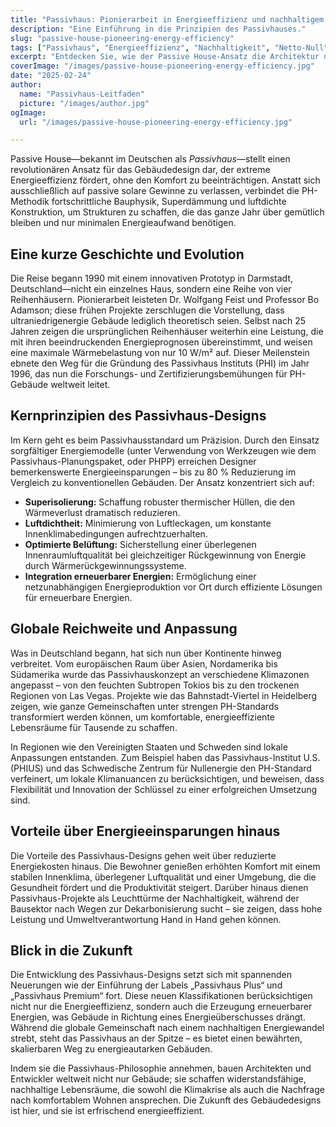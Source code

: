 ```yaml
---
title: "Passivhaus: Pionierarbeit in Energieeffizienz und nachhaltigem Komfort"
description: "Eine Einführung in die Prinzipien des Passivhauses."
slug: "passive-house-pioneering-energy-efficiency"
tags: ["Passivhaus", "Energieeffizienz", "Nachhaltigkeit", "Netto-Null"]
excerpt: "Entdecken Sie, wie der Passive House-Ansatz die Architektur neu definiert—überlegenen Innenkomfort bietet, den Energieverbrauch drastisch reduziert und die Kohlenstoffemissionen erheblich senkt, unabhängig von Gebäudetyp oder Klima."
coverImage: "/images/passive-house-pioneering-energy-efficiency.jpg"
date: "2025-02-24"
author:
  name: "Passivhaus-Leitfaden"
  picture: "/images/author.jpg"
ogImage:
  url: "/images/passive-house-pioneering-energy-efficiency.jpg"

---
```

Passive House—bekannt im Deutschen als *Passivhaus*—stellt einen revolutionären Ansatz für das Gebäudedesign dar, der extreme Energieeffizienz fördert, ohne den Komfort zu beeinträchtigen. Anstatt sich ausschließlich auf passive solare Gewinne zu verlassen, verbindet die PH-Methodik fortschrittliche Bauphysik, Superdämmung und luftdichte Konstruktion, um Strukturen zu schaffen, die das ganze Jahr über gemütlich bleiben und nur minimalen Energieaufwand benötigen.

## Eine kurze Geschichte und Evolution

Die Reise begann 1990 mit einem innovativen Prototyp in Darmstadt, Deutschland—nicht ein einzelnes Haus, sondern eine Reihe von vier Reihenhäusern. Pionierarbeit leisteten Dr. Wolfgang Feist und Professor Bo Adamson; diese frühen Projekte zerschlugen die Vorstellung, dass ultraniedrigenergie Gebäude lediglich theoretisch seien. Selbst nach 25 Jahren zeigen die ursprünglichen Reihenhäuser weiterhin eine Leistung, die mit ihren beeindruckenden Energieprognosen übereinstimmt, und weisen eine maximale Wärmebelastung von nur 10 W/m² auf. Dieser Meilenstein ebnete den Weg für die Gründung des Passivhaus Instituts (PHI) im Jahr 1996, das nun die Forschungs- und Zertifizierungsbemühungen für PH-Gebäude weltweit leitet.
## Kernprinzipien des Passivhaus-Designs

Im Kern geht es beim Passivhausstandard um Präzision. Durch den Einsatz sorgfältiger Energiemodelle (unter Verwendung von Werkzeugen wie dem Passivhaus-Planungspaket, oder PHPP) erreichen Designer bemerkenswerte Energieeinsparungen – bis zu 80 % Reduzierung im Vergleich zu konventionellen Gebäuden. Der Ansatz konzentriert sich auf:
- **Superisolierung:** Schaffung robuster thermischer Hüllen, die den Wärmeverlust dramatisch reduzieren.
- **Luftdichtheit:** Minimierung von Luftleckagen, um konstante Innenklimabedingungen aufrechtzuerhalten.
- **Optimierte Belüftung:** Sicherstellung einer überlegenen Innenraumluftqualität bei gleichzeitiger Rückgewinnung von Energie durch Wärmerückgewinnungssysteme.
- **Integration erneuerbarer Energien:** Ermöglichung einer netzunabhängigen Energieproduktion vor Ort durch effiziente Lösungen für erneuerbare Energien.

## Globale Reichweite und Anpassung

Was in Deutschland begann, hat sich nun über Kontinente hinweg verbreitet. Vom europäischen Raum über Asien, Nordamerika bis Südamerika wurde das Passivhauskonzept an verschiedene Klimazonen angepasst – von den feuchten Subtropen Tokios bis zu den trockenen Regionen von Las Vegas. Projekte wie das Bahnstadt-Viertel in Heidelberg zeigen, wie ganze Gemeinschaften unter strengen PH-Standards transformiert werden können, um komfortable, energieeffiziente Lebensräume für Tausende zu schaffen.

In Regionen wie den Vereinigten Staaten und Schweden sind lokale Anpassungen entstanden. Zum Beispiel haben das Passivhaus-Institut U.S. (PHIUS) und das Schwedische Zentrum für Nullenergie den PH-Standard verfeinert, um lokale Klimanuancen zu berücksichtigen, und beweisen, dass Flexibilität und Innovation der Schlüssel zu einer erfolgreichen Umsetzung sind.
## Vorteile über Energieeinsparungen hinaus

Die Vorteile des Passivhaus-Designs gehen weit über reduzierte Energiekosten hinaus. Die Bewohner genießen erhöhten Komfort mit einem stabilen Innenklima, überlegener Luftqualität und einer Umgebung, die die Gesundheit fördert und die Produktivität steigert. Darüber hinaus dienen Passivhaus-Projekte als Leuchttürme der Nachhaltigkeit, während der Bausektor nach Wegen zur Dekarbonisierung sucht – sie zeigen, dass hohe Leistung und Umweltverantwortung Hand in Hand gehen können.

## Blick in die Zukunft

Die Entwicklung des Passivhaus-Designs setzt sich mit spannenden Neuerungen wie der Einführung der Labels „Passivhaus Plus“ und „Passivhaus Premium“ fort. Diese neuen Klassifikationen berücksichtigen nicht nur die Energieeffizienz, sondern auch die Erzeugung erneuerbarer Energien, was Gebäude in Richtung eines Energieüberschusses drängt. Während die globale Gemeinschaft nach einem nachhaltigen Energiewandel strebt, steht das Passivhaus an der Spitze – es bietet einen bewährten, skalierbaren Weg zu energieautarken Gebäuden.

Indem sie die Passivhaus-Philosophie annehmen, bauen Architekten und Entwickler weltweit nicht nur Gebäude; sie schaffen widerstandsfähige, nachhaltige Lebensräume, die sowohl die Klimakrise als auch die Nachfrage nach komfortablem Wohnen ansprechen. Die Zukunft des Gebäudedesigns ist hier, und sie ist erfrischend energieeffizient.
